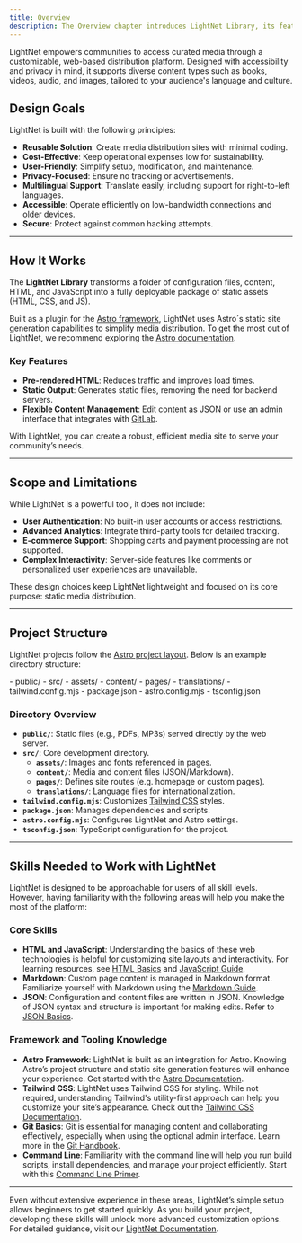 ```yaml
---
title: Overview
description: The Overview chapter introduces LightNet Library, its features, limitations, and setup using the Astro framework.
---
```



LightNet empowers communities to access curated media through a customizable, web-based distribution platform. Designed with accessibility and privacy in mind, it supports diverse content types such as books, videos, audio, and images, tailored to your audience's language and culture.

## Design Goals

LightNet is built with the following principles:

- **Reusable Solution**: Create media distribution sites with minimal coding.
- **Cost-Effective**: Keep operational expenses low for sustainability.
- **User-Friendly**: Simplify setup, modification, and maintenance.
- **Privacy-Focused**: Ensure no tracking or advertisements.
- **Multilingual Support**: Translate easily, including support for right-to-left languages.
- **Accessible**: Operate efficiently on low-bandwidth connections and older devices.
- **Secure**: Protect against common hacking attempts.

---

## How It Works

The **LightNet Library** transforms a folder of configuration files, content, HTML, and JavaScript into a fully deployable package of static assets (HTML, CSS, and JS).

Built as a plugin for the [Astro framework](https://astro.build), LightNet uses Astro´s static site generation capabilities to simplify media distribution. To get the most out of LightNet, we recommend exploring the [Astro documentation](https://docs.astro.build/en/getting-started/).

### Key Features

- **Pre-rendered HTML**: Reduces traffic and improves load times.
- **Static Output**: Generates static files, removing the need for backend servers.
- **Flexible Content Management**: Edit content as JSON or use an admin interface that integrates with [GitLab](https://gitlab.com).

With LightNet, you can create a robust, efficient media site to serve your community’s needs.

---

## Scope and Limitations

While LightNet is a powerful tool, it does not include:

- **User Authentication**: No built-in user accounts or access restrictions.
- **Advanced Analytics**: Integrate third-party tools for detailed tracking.
- **E-commerce Support**: Shopping carts and payment processing are not supported.
- **Complex Interactivity**: Server-side features like comments or personalized user experiences are unavailable.

These design choices keep LightNet lightweight and focused on its core purpose: static media distribution.

---

## Project Structure

LightNet projects follow the [Astro project layout](https://docs.astro.build/en/basics/project-structure/). Below is an example directory structure:

<FileTree>
- public/
- src/
  - assets/
  - content/
  - pages/
  - translations/
- tailwind.config.mjs
- package.json
- astro.config.mjs
- tsconfig.json
</FileTree>

### Directory Overview

- **`public/`**: Static files (e.g., PDFs, MP3s) served directly by the web server.
- **`src/`**: Core development directory.
  - **`assets/`**: Images and fonts referenced in pages.
  - **`content/`**: Media and content files (JSON/Markdown).
  - **`pages/`**: Defines site routes (e.g. homepage or custom pages).
  - **`translations/`**: Language files for internationalization.
- **`tailwind.config.mjs`**: Customizes [Tailwind CSS](https://tailwindcss.com/) styles.
- **`package.json`**: Manages dependencies and scripts.
- **`astro.config.mjs`**: Configures LightNet and Astro settings.
- **`tsconfig.json`**: TypeScript configuration for the project.

---


## Skills Needed to Work with LightNet

LightNet is designed to be approachable for users of all skill levels. However, having familiarity with the following areas will help you make the most of the platform:

### Core Skills

- **HTML and JavaScript**: Understanding the basics of these web technologies is helpful for customizing site layouts and interactivity. For learning resources, see [HTML Basics](https://developer.mozilla.org/en-US/docs/Learn/Getting_started_with_the_web/HTML_basics) and [JavaScript Guide](https://developer.mozilla.org/en-US/docs/Web/JavaScript/Guide).
- **Markdown**: Custom page content is managed in Markdown format. Familiarize yourself with Markdown using the [Markdown Guide](https://www.markdownguide.org/).
- **JSON**: Configuration and content files are written in JSON. Knowledge of JSON syntax and structure is important for making edits. Refer to [JSON Basics](https://www.json.org/json-en.html).

### Framework and Tooling Knowledge

- **Astro Framework**: LightNet is built as an integration for Astro. Knowing Astro’s project structure and static site generation features will enhance your experience. Get started with the [Astro Documentation](https://docs.astro.build/en/getting-started/).
- **Tailwind CSS**: LightNet uses Tailwind CSS for styling. While not required, understanding Tailwind's utility-first approach can help you customize your site’s appearance. Check out the [Tailwind CSS Documentation](https://tailwindcss.com/docs).
- **Git Basics**: Git is essential for managing content and collaborating effectively, especially when using the optional admin interface. Learn more in the [Git Handbook](https://git-scm.com/book/en/v2/Getting-Started-Git-Basics).
- **Command Line**: Familiarity with the command line will help you run build scripts, install dependencies, and manage your project efficiently. Start with this [Command Line Primer](https://developer.mozilla.org/en-US/docs/Learn/Tools_and_testing/Understanding_client-side_tools/Command_line).

---

Even without extensive experience in these areas, LightNet’s simple setup allows beginners to get started quickly. As you build your project, developing these skills will unlock more advanced customization options. For detailed guidance, visit our [LightNet Documentation](/docs/overview).


